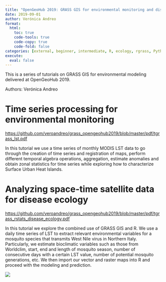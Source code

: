 ```yaml
---
title: "OpenGeoHub 2019: GRASS GIS for environmental monitoring and disease ecology applications"
date: 2019-09-01
author: Verónica Andreo
format: 
  html:
    toc: true
    code-tools: true
    code-copy: true
    code-fold: false
categories: [external, beginner, intermediate, R, ecology, rgrass, Python, time series]
execute: 
  eval: false
---
```


This is a series of tutorials on GRASS GIS for environmental modeling delivered at OpenGeoHub 2019.

Authors: Verónica Andreo

# Time series processing for environmental monitoring
<https://github.com/veroandreo/grass_opengeohub2019/blob/master/pdf/tgrass_lst.pdf>


In this tutorial we use a time series of monthly MODIS LST data to go through the creation of time series and registration of maps, perform different temporal algebra operations, aggregation, estimate anomalies and obtain zonal statistics for time series while exploring how to characterize Surface Urban Heat Islands.

# Analyzing space-time satellite data for disease ecology 
<https://github.com/veroandreo/grass_opengeohub2019/blob/master/pdf/tgrass_rstats_disease_ecology.pdf>

In this tutorial we explore the combined use of GRASS GIS and R. We use a daily time series of LST to extract relevant environmental variables for a mosquito species that transmits West Nile virus in Northern Italy. Particularly, we estimate bioclimatic variables such as those from Worldclim, start, end and length of mosquito season, number of consecutive days with a certain LST value, number of potential mosquito generations, etc. We then import our vector and raster maps into R and proceed with the modeling and prediction.




![](images/opengeohub2019.png){.preview-image}
